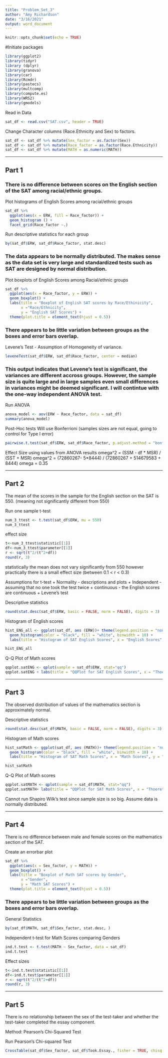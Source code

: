 ```yaml
---
title: "Problem_Set_3"
author: "Amy Richardson"
date: "3/16/2021"
output: word_document
---
```


```r
knitr::opts_chunk$set(echo = TRUE)
```

#Initiate packages
```r
library(ggplot2)
library(tidyr)
library (dplyr)
library(granova)
library(car)
library(Rcmdr)
library(pastecs)
library(multcomp)
library(compute.es)
library(WRS2)
library(gmodels)
```


Read in Data
```r
sat_df <- read.csv("SAT.csv", header = TRUE)
```

Change Character columns (Race.Ethnicity and Sex) to factors.
```r
sat_df <- sat_df %>% mutate(Sex_factor = as.factor(Sex))
sat_df <- sat_df %>% mutate(Race_factor = as.factor(Race.Ethnicity))
sat_df <- sat_df %>% mutate(MATH = as.numeric(MATH))
```

***
## Part 1
### There is no difference between scores on the English section of the SAT among racial/ethnic groups. 

Plot histograms of English Scores among racial/ethnic groups
```r
sat_df %>%
  ggplot(aes(x = ERW, fill = Race_factor)) +
  geom_histogram () +
  facet_grid(Race_factor ~.) 
```


Run descriptive statistics for each group
```r
by(sat_df$ERW, sat_df$Race_factor, stat.desc)

```

### The data appears to be normally distributed. The makes sense as the data set is very large and standardized tests such as SAT are designed by normal distribution.


Plot boxplots of English Scores among Racial/ethnic groups
```r
sat_df %>% 
  ggplot(aes(x = Race_factor, y = ERW)) +
  geom_boxplot() +
  labs(title = "Boxplot of English SAT scores by Race/Ethinicity",
       x ="Race/Ethnicity",
       y = "English SAT Scores") +
  theme(plot.title = element_text(hjust = 0.5))

```

###  There appears to be little variation between groups as the boxes and error bars overlap.

Levene's Test - Assumption of Homogeneity of variance.  
```r
leveneTest(sat_df$ERW, sat_df$Race_factor, center = median)
```

###  This output indicates that Levene's test is significant, the variances are different accross groups. However, the sample size is quite large and in large samples even small differences in variances might be deemed significant.  I will contintue with the one-way independent ANOVA test.  

Run ANOVA
```r
anova_model <- aov(ERW ~ Race_factor, data = sat_df)
summary(anova_model)

```

Post-Hoc tests
Will use Bonferrioni (samples sizes are not equal, going to control for Type I error)
```r
pairwise.t.test(sat_df$ERW, sat_df$Race_factor, p.adjust.method = "bonferroni")
```


Effect Size
using values from ANOVA results
omega^2 = (SSM - df * MSR) / (SST + MSR)
omega^2 = (72860267- 5*8444) / (72860267 + 514679583 + 8444)
omega = 0.35




***
## Part 2
The mean of the scores in the sample for the English section on the SAT is 550. (meaning not significantly different from 550)


Run one sample t-test
```r
num_3_ttest <- t.test(sat_df$ERW, mu = 550)
num_3_ttest
```

effect size 
```r
t<-num_3_ttest$statistic[[1]]
df<-num_3_ttest$parameter[[1]]
r <- sqrt(t^2/(t^2+df))
round(r, 3)
```
statistically the mean does not vary significantly from 550 however practically there is a small effect size (between 0.1 < r < 0.3)


Assumptions for t-test
     + Normality - descriptions and plots
     + Independent - assuming that no one took the test twice
     + continuous - the English scores are continuous
     + Levene's test


Descriptive statistics
```r
round(stat.desc(sat_df$ERW, basic = FALSE, norm = FALSE), digits = 3)

```

Histogram of English scores
```r
hist_ENG_all <- ggplot(sat_df, aes (ERW))+ theme(legend.position = "none") +
  geom_histogram(color = "black", fill = "white", binwidth = 10) +
  labs(title = "Histogram of SAT English Scores", x = "English Scores", y = "Density")

hist_ENG_all

```

Q-Q Plot of Math scores
```r
qqplot.satENG <- qplot(sample = sat_df$ERW, stat="qq")
qqplot.satENG + labs(title = "QQPlot for SAT English Scores", x = "Thoeretical", y = "Sample")
```

***
## Part 3
The observed distribution of values of the mathematics section is approximately normal.  

Descriptive statistics
```r
round(stat.desc(sat_df$MATH, basic = FALSE, norm = FALSE), digits = 3)

```


Histogram of Math scores
```r
hist_satMath <- ggplot(sat_df, aes (MATH))+ theme(legend.position = "none") +
  geom_histogram(color = "black", fill = "white", binwidth = 10) +
  labs(title = "Histogram of SAT Math Scores", x = "Math Scores", y = "Density")

hist_satMath

```


Q-Q Plot of Math scores
```r
qqplot.satMATH <- qplot(sample = sat_df$MATH, stat="qq")
qqplot.satMATH+ labs(title = "QQPlot for SAT Math Scores", x = "Thoeretical", y = "Sample")
```

Cannot run Shapiro Wilk's test since sample size is so big.  Assume data is normally distributed.



***
## Part 4
There is no difference between male and female scores on the mathematics section of the SAT.


Create an errorbar plot
```r
sat_df %>% 
  ggplot(aes(x = Sex_factor, y = MATH)) + 
  geom_boxplot() +
  labs(title = "Boxplot of Math SAT scores by Gender",
       x ="Gender",
       y = "Math SAT Scores") +
  theme(plot.title = element_text(hjust = 0.5))

```
###  There appears to be little variation between groups as the boxes and error bars overlap.

General Statistics
```r
by(sat_df$MATH, sat_df$Sex_factor, stat.desc, )
```



Independent t-test for Math Scores comparing Genders
```r
ind.t.test <- t.test(MATH ~ Sex_factor, data = sat_df)
ind.t.test
```

Effect sizes
```r
t<-ind.t.test$statistic[[1]]
df<-ind.t.test$parameter[[1]]
r <- sqrt(t^2/(t^2+df))
round(r, 3)
```


***
## Part 5
There is no relationship between the sex of the test-taker and whether the test-taker completed the essay component. 

Method:  Pearson's Chi-Squared Test

Run Pearson's Chi-squared Test
```r
CrossTable(sat_df$Sex_factor, sat_df$Took.Essay., fisher = TRUE, chisq = TRUE, expected = TRUE, prop.c = FALSE, prop.t = FALSE, prop.chisq = FALSE,  sresid = TRUE, format = "SPSS")
```

